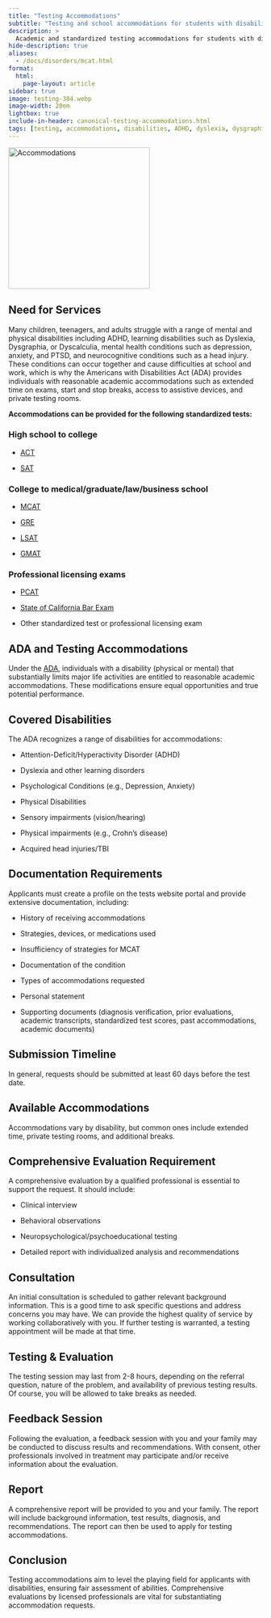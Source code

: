 ```yaml
---
title: "Testing Accommodations"
subtitle: "Testing and school accommodations for students with disabilities" 
description: >
  Academic and standardized testing accommodations for students with disabilities.
hide-description: true
aliases:
  - /docs/disorders/mcat.html
format:
  html:
    page-layout: article
sidebar: true
image: testing-384.webp
image-width: 20em
lightbox: true
include-in-header: canonical-testing-accommodations.html
tags: [testing, accommodations, disabilities, ADHD, dyslexia, dysgraphia, dyscalculia, depression, anxiety, PTSD, head injury, ADA, ACT, SAT, MCAT, GMAT, GRE, LSAT, PCAT, bar exam, standardized test, professional licensing exam]
---
```


![](testing-384.webp "Accommodations"){width=20em fig-alt="A
brainworkup logo for adult ADHD."}

## Need for Services

Many children, teenagers, and adults struggle with a range of mental and
physical disabilities including ADHD, learning disabilities such as Dyslexia,
Dysgraphia, or Dyscalculia, mental health conditions such as depression,
anxiety, and PTSD, and neurocognitive conditions such as a head injury. These
conditions can occur together and cause difficulties at school and work, which
is why the Americans with Disabilities Act (ADA) provides individuals with
reasonable academic accommodations such as extended time on exams, start and
stop breaks, access to assistive devices, and private testing rooms. 

**Accommodations can be provided for the following standardized tests:**

### High school to college

- [ACT](https://www.act.org/content/act/en/products-and-services/the-act/registration/accommodations.html?hsa_acc=5799955628&hsa_cam=20819547777&hsa_grp=&hsa_ad=&hsa_src=x&hsa_tgt=&hsa_kw=&hsa_mt=&hsa_net=adwords&hsa_ver=3&gad_source=1)

- [SAT](https://accommodations.collegeboard.org/how-accommodations-work/for-each-test/sat)

### College to medical/graduate/law/business school

- [MCAT](https://students-residents.aamc.org/mcat-exam-accommodations/mcat-exam-accommodations)

- [GRE](https://www.ets.org/gre/test-takers/general-test/register/disability-accommodations.html)

- [LSAT](https://www.lsac.org/lsat/register-lsat/accommodations)

- [GMAT](https://www.mba.com/exams/gmat-exam/register/testing-accommodations)

### Professional licensing exams

- [PCAT](https://www.pearsonassessments.com/graduate-admissions/pcat/about.html)

- [State of California Bar Exam](https://www.calbar.ca.gov/Admissions/Examinations/Testing-Accommodations/Requesting-Testing-Accommodations)

- Other standardized test or professional licensing exam

## ADA and Testing Accommodations

Under the [ADA](https://www.ada.gov/resources/testing-accommodations/), individuals with a disability (physical or mental) that substantially limits major life activities are entitled to reasonable academic accommodations.
These modifications ensure equal opportunities and true potential performance.

## Covered Disabilities

The ADA recognizes a range of disabilities for accommodations:

- Attention-Deficit/Hyperactivity Disorder (ADHD) 
 
- Dyslexia and other learning disorders
 
- Psychological Conditions (e.g., Depression, Anxiety) 
 
- Physical Disabilities 
 
- Sensory impairments (vision/hearing) 
 
- Physical impairments (e.g., Crohn’s disease) 
 
- Acquired head injuries/TBI

## Documentation Requirements

Applicants must create a profile on the tests website portal and provide
extensive documentation, including: 

- History of receiving accommodations 

- Strategies, devices, or medications used 

- Insufficiency of strategies for MCAT 

- Documentation of the condition 

- Types of accommodations requested 

- Personal statement 

- Supporting documents (diagnosis verification, prior evaluations, academic transcripts, standardized test scores, past accommodations, academic documents)

## Submission Timeline

In general, requests should be submitted at least 60 days before the test date.

## Available Accommodations

Accommodations vary by disability, but common ones include extended time, private testing rooms, and additional breaks.

## Comprehensive Evaluation Requirement

A comprehensive evaluation by a qualified professional is essential to support the request.
It should include: 

- Clinical interview 

- Behavioral observations 

- Neuropsychological/psychoeducational testing 

- Detailed report with individualized analysis and recommendations

## Consultation

An initial consultation is scheduled to gather relevant background information. This is a good time to ask specific questions and address concerns you may have. We can provide the highest quality of service by working collaboratively with you. If further testing is warranted, a testing appointment will be made at that time.

## Testing & Evaluation

The testing session may last from 2-8 hours, depending on the referral question, nature of the problem, and availability of previous testing results. Of course, you will be allowed to take breaks as needed.

## Feedback Session

Following the evaluation, a feedback session with you and your family may be conducted to discuss results and recommendations. With consent, other professionals involved in treatment may participate and/or receive information about the evaluation.

## Report

A comprehensive report will be provided to you and your family. The report will include background information, test results, diagnosis, and recommendations. The report can then be used to apply for testing accommodations.

## Conclusion

Testing accommodations aim to level the playing field for applicants with disabilities, ensuring fair assessment of abilities.
Comprehensive evaluations by licensed professionals are vital for substantiating accommodation requests.

